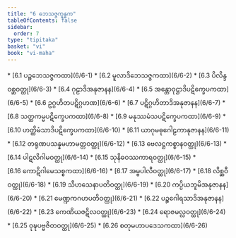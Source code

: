 ```yaml
---
title: "6 ဘေသဇ္ဇက္ခန္ဓက"
tableOfContents: false
sidebar:
  order: 7
type: "tipitaka"
basket: "vi"
book: "vi-maha"
---
```



<DynamicBreadcrumb />



<TableOfContents book="vi-maha" section="6">
* [6.1 ပဉ္စဘေသဇ္ဇကထာ](6/6-1)
* [6.2 မူလာဒိဘေသဇ္ဇကထာ](6/6-2)
* [6.3 ပိလိန္ဒဝစ္ဆဝတ္ထု](6/6-3)
* [6.4 ဂုဠာဒိအနုဇာနန](6/6-4)
* [6.5 အန္တောဝုဋ္ဌာဒိပဋိက္ခေပကထာ](6/6-5)
* [6.6 ဥဂ္ဂဟိတပဋိဂ္ဂဟဏ](6/6-6)
* [6.7 ပဋိဂ္ဂဟိတာဒိအနုဇာနန](6/6-7)
* [6.8 သတ္ထကမ္မပဋိက္ခေပကထာ](6/6-8)
* [6.9 မနုဿမံသပဋိက္ခေပကထာ](6/6-9)
* [6.10 ဟတ္ထိမံသာဒိပဋိက္ခေပကထာ](6/6-10)
* [6.11 ယာဂုမဓုဂေါဠကာနုဇာနန](6/6-11)
* [6.12 တရုဏပသန္နမဟာမတ္တဝတ္ထု](6/6-12)
* [6.13 ဗေလဋ္ဌကစ္စာနဝတ္ထု](6/6-13)
* [6.14 ပါဋလိဂါမဝတ္ထု](6/6-14)
* [6.15 သုနိဓဝဿကာရဝတ္ထု](6/6-15)
* [6.16 ကောဋိဂါမေသစ္စကထာ](6/6-16)
* [6.17 အမ္ဗပါလီဝတ္ထု](6/6-17)
* [6.18 လိစ္ဆဝီဝတ္ထု](6/6-18)
* [6.19 သီဟသေနာပတိဝတ္ထု](6/6-19)
* [6.20 ကပ္ပိယဘူမိအနုဇာနန](6/6-20)
* [6.21 မေဏ္ဍကဂဟပတိဝတ္ထု](6/6-21)
* [6.22 ပဉ္စဂေါရသာဒိအနုဇာနန](6/6-22)
* [6.23 ကေဏိယဇဋိလဝတ္ထု](6/6-23)
* [6.24 ရောဇမလ္လဝတ္ထု](6/6-24)
* [6.25 ဝုဍ္ဎပဗ္ဗဇိတဝတ္ထု](6/6-25)
* [6.26 စတုမဟာပဒေသကထာ](6/6-26)
</TableOfContents>